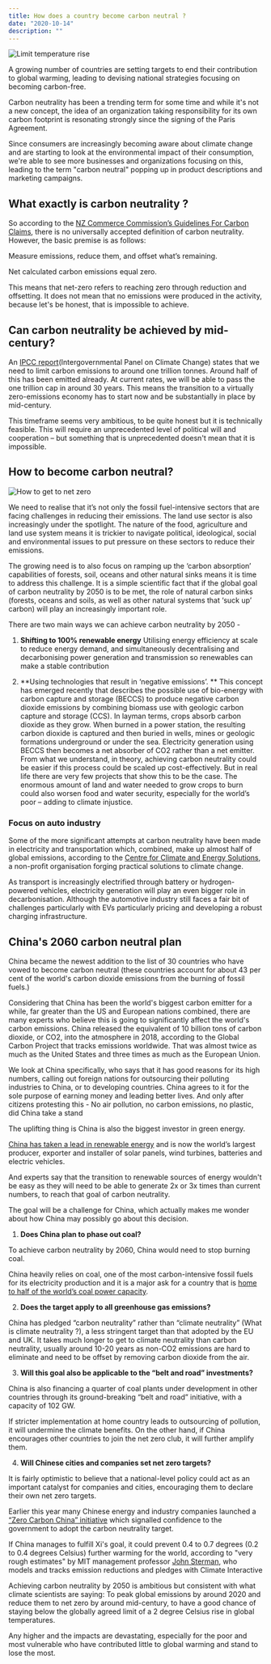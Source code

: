 ```yaml
---
title: How does a country become carbon neutral ?
date: "2020-10-14"
description: ""
---
```


![Limit temperature rise](./30.gif)

A growing number of countries are setting targets to end their contribution to global warming, leading to devising national strategies focusing on becoming carbon-free.
 
Carbon neutrality has been a trending term for some time and while it's not a new concept, the idea of an organization taking responsibility for its own carbon footprint is resonating strongly since the signing of the Paris Agreement. 

Since consumers are increasingly becoming aware about climate change and are starting to look at the environmental impact of their consumption, we're able to see more businesses and organizations focusing on this, leading to the term "carbon neutral" popping up in product descriptions and marketing campaigns.

## What exactly is carbon neutrality ?

So according to the [NZ Commerce Commission’s Guidelines For Carbon Claims](https://www.commscouncil.nz/downloads/Guidelines_for_carbon_claims_and_the_Fair_Trading_Act.pdf), there is no universally accepted definition of carbon neutrality. 
However, the basic premise is as follows: 

Measure emissions, reduce them, and offset what’s remaining.

Net calculated carbon emissions equal zero.

This means that net-zero refers to reaching zero through reduction and offsetting. It does not mean that no emissions were produced in the activity, because let's be honest, that is impossible to achieve.

## Can carbon neutrality be achieved by mid-century?

An [IPCC report](https://www.climatecommuniques.com/Trillion-Tonne-Communique.aspx)(Intergovernmental Panel on Climate Change) states that we need to limit carbon emissions to around one trillion tonnes. Around half of this has been emitted already. At current rates, we will be able to pass the one trillion cap in around 30 years. This means the transition to a virtually zero-emissions economy has to start now and be substantially in place by mid-century.

This timeframe seems very ambitious, to be quite honest but it is technically feasible. This will require an unprecedented level of political will and cooperation – but something that is unprecedented doesn't mean that it is impossible.

## How to become carbon neutral?

![How to get to net zero](./31.gif)

We need to realise that it’s not only the fossil fuel-intensive sectors that are facing challenges in reducing their emissions. The land use sector is also increasingly under the spotlight. The nature of the food, agriculture and land use system means it is trickier to navigate political, ideological, social and environmental issues to put pressure on these sectors to reduce their emissions. 

The growing need is to also focus on ramping up the ‘carbon absorption’ capabilities of forests, soil, oceans and other natural sinks means it is time to address this challenge. It is a simple scientific fact that if the global goal of carbon neutrality by 2050 is to be met, the role of natural carbon sinks (forests, oceans and soils, as well as other natural systems that ‘suck up’ carbon) will play an increasingly important role.

There are two main ways we can achieve carbon neutrality by 2050 -

1. **Shifting to 100% renewable energy**
Utilising energy efficiency at scale to reduce energy demand, and simultaneously decentralising and decarbonising power generation and transmission so renewables can make a stable contribution

2. **Using technologies that result in ‘negative emissions’. **
This concept has emerged recently that describes the possible use of bio-energy with carbon capture and storage (BECCS) to produce negative carbon dioxide emissions by combining biomass use with geologic carbon capture and storage (CCS). 
In layman terms, crops absorb carbon dioxide as they grow. When burned in a power station, the resulting carbon dioxide is captured and then buried in wells, mines or geologic formations underground or under the sea. Electricity generation using BECCS then becomes a net absorber of CO2 rather than a net emitter.
From what we understand, in theory, achieving carbon neutrality could be easier if this process could be scaled up cost-effectively. But in real life there are very few projects that show this to be the case. 
The enormous amount of land and water needed to grow crops to burn could also worsen food and water security, especially for the world’s poor – adding to climate injustice.

### Focus on auto industry
  
Some of the more significant attempts at carbon neutrality have been made in electricity and transportation which, combined, make up almost half of global emissions, according to the [Centre for Climate and Energy Solutions](https://www.c2es.org/content/international-emissions/), a non-profit organisation forging practical solutions to climate change. 

As transport is increasingly electrified through battery or hydrogen-powered vehicles, electricity generation will play an even bigger role in decarbonisation. Although the automotive industry still faces a fair bit of challenges particularly with EVs particularly pricing and developing a robust charging infrastructure. 

## China's 2060 carbon neutral plan

China became the newest addition to the list of 30 countries who have vowed to become carbon neutral (these countries account for about 43 per cent of the world's carbon dioxide emissions from the burning of fossil fuels.) 

Considering that China has been the world's biggest carbon emitter for a while, far greater than the US and European nations combined, there are many experts who believe this is going to significantly affect the world's carbon emissions. China released the equivalent of 10 billion tons of carbon dioxide, or CO2, into the atmosphere in 2018, according to the Global Carbon Project that tracks emissions worldwide. That was almost twice as much as the United States and three times as much as the European Union.
 
We look at China specifically, who says that it has good reasons for its high numbers, calling out foreign nations for outsourcing their polluting industries to China, or to developing countries. China agrees to it for the sole purpose of earning money and leading better lives. And only after citizens protesting this - No air pollution, no carbon emissions, no plastic, did China take a stand
 
The uplifting thing is China is also the biggest investor in green energy.

[China has taken a lead in renewable energy](https://www.forbes.com/sites/dominicdudley/2019/01/11/china-renewable-energy-superpower/#bc218a0745a2) and is now the world’s largest producer, exporter and installer of solar panels, wind turbines, batteries and electric vehicles. 

And experts say that the transition to renewable sources of energy wouldn't be easy as they will need to be able to generate 2x or 3x times than current numbers, to reach that goal of carbon neutrality.
 
The goal will be a challenge for China, which actually makes me wonder about how China may possibly go about this decision.

1. **Does China plan to phase out coal?**

To achieve carbon neutrality by 2060, China would need to stop burning coal. 

China heavily relies on coal, one of the most carbon-intensive fossil fuels for its electricity production and it is a major ask for a country that is [home to half of the world’s coal power capacity](https://climateactiontracker.org/countries/china/). 

2. **Does the target apply to all greenhouse gas emissions?**

China has pledged “carbon neutrality” rather than “climate neutrality” (What is climate neutrality ?), a less stringent target than that adopted by the EU and UK. It takes much longer to get to climate neutrality than carbon neutrality, usually around 10-20 years as non-CO2 emissions are hard to eliminate and need to be offset by removing carbon dioxide from the air.

3. **Will this goal also be applicable to the “belt and road” investments?**

China is also financing a quarter of coal plants under development in other countries through its ground-breaking “belt and road” initiative, with a capacity of 102 GW.

If stricter implementation at home country leads to outsourcing of pollution, it will undermine the climate benefits. On the other hand, if China encourages other countries to join the net zero club, it will further amplify them.

4. **Will Chinese cities and companies set net zero targets?**

It is fairly optimistic to believe that a national-level policy could act as an important catalyst for companies and cities, encouraging them to declare their own net zero targets.

Earlier this year many Chinese energy and industry companies launched a [“Zero Carbon China” initiative](https://zero-carbon.org.cn/) which signalled confidence to the government to adopt the carbon neutrality target.

If China manages to fulfill Xi's goal, it could prevent 0.4 to 0.7 degrees (0.2 to 0.4 degrees Celsius) further warming for the world, according to "very rough estimates" by MIT management professor [John Sterman](https://www.business-standard.com/article/current-affairs/china-s-jinping-top-global-emitter-aims-to-go-carbon-neutral-by-2060-120092300101_1.html), who models and tracks emission reductions and pledges with Climate Interactive

Achieving carbon neutrality by 2050 is ambitious but consistent with what climate scientists are saying: To peak global emissions by around 2020 and reduce them to net zero by around mid-century, to have a good chance of staying below the globally agreed limit of a 2 degree Celsius rise in global temperatures. 

Any higher and the impacts are devastating, especially for the poor and most vulnerable who have contributed little to global warming and stand to lose the most.
